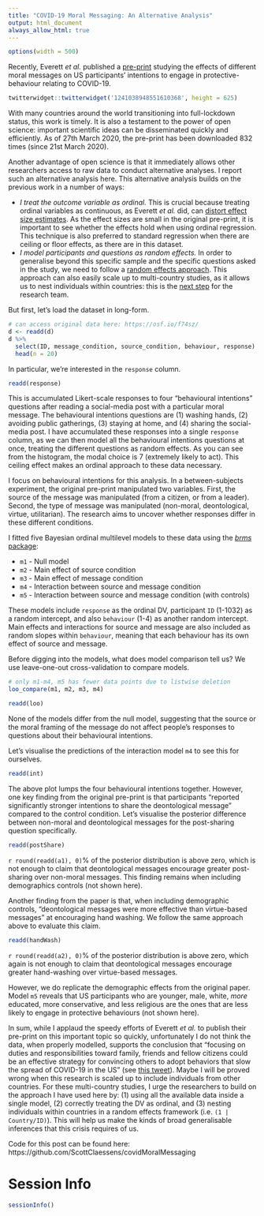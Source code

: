 ```yaml
---
title: "COVID-19 Moral Messaging: An Alternative Analysis"
output: html_document
always_allow_html: true
---
```


```r
options(width = 500)
```

Recently, Everett _et al._ published a [pre-print](https://psyarxiv.com/9yqs8) studying the effects of different moral messages on US participants' intentions to engage in protective-behaviour relating to COVID-19.

```r
twitterwidget::twitterwidget('1241038948551610368', height = 625)
```

With many countries around the world transitioning into full-lockdown status, this work is timely. It is also a testament to the power of open science: important scientific ideas can be disseminated quickly and efficiently. As of 27th March 2020, the pre-print has been downloaded 832 times (since 21st March 2020).

Another advantage of open science is that it immediately allows other researchers access to raw data to conduct alternative analyses. I report such an alternative analysis here. This alternative analysis builds on the previous work in a number of ways:

* _I treat the outcome variable as ordinal._ This is crucial because treating ordinal variables as continuous, as Everett _et al._ did, can [distort effect size estimates](https://psyarxiv.com/x8swp/). As the effect sizes are small in the original pre-print, it is important to see whether the effects hold when using ordinal regression. This technique is also preferred to standard regression when there are ceiling or floor effects, as there are in this dataset.
* _I model participants and questions as random effects._ In order to generalise beyond this specific sample and the specific questions asked in the study, we need to follow a [random effects approach](https://psyarxiv.com/jqw35). This approach can also easily scale up to multi-country studies, as it allows us to nest individuals within countries: this is the [next step](https://twitter.com/mollycrockett/status/1241038972895272968) for the research team.

But first, let's load the dataset in long-form.

```r
# can access original data here: https://osf.io/f74sz/
d <- readd(d)
d %>% 
  select(ID, message_condition, source_condition, behaviour, response) %>% 
  head(n = 20)
```

In particular, we're interested in the `response` column.

```r
readd(response)
```

This is accumulated Likert-scale responses to four "behavioural intentions" questions after reading a social-media post with a particular moral message. The behavioural intentions questions are (1) washing hands, (2) avoiding public gatherings, (3) staying at home, and (4) sharing the social-media post. I have accumulated these responses into a single `response` column, as we can then model all the behavioural intentions questions at once, treating the different questions as random effects. As you can see from the histogram, the modal choice is 7 (extremely likely to act). This ceiling effect makes an ordinal approach to these data necessary.

I focus on behavioural intentions for this analysis. In a between-subjects experiment, the original pre-print manipulated two variables. First, the source of the message was manipulated (from a citizen, or from a leader). Second, the type of message was manipulated (non-moral, deontological, virtue, utilitarian). The research aims to uncover whether responses differ in these different conditions.

I fitted five Bayesian ordinal multilevel models to these data using the [_brms_ package](https://github.com/paul-buerkner/brms):

* `m1` - Null model
* `m2` - Main effect of source condition
* `m3` - Main effect of message condition
* `m4` - Interaction between source and message condition
* `m5` - Interaction between source and message condition (with controls)

These models include `response` as the ordinal DV, participant `ID` (1-1032) as a random intercept, and also `behaviour` (1-4) as another random intercept. Main effects and interactions for source and message are also included as random slopes within `behaviour`, meaning that each behaviour has its own effect of source and message.

Before digging into the models, what does model comparison tell us? We use leave-one-out cross-validation to compare models.

```r
# only m1-m4, m5 has fewer data points due to listwise deletion
loo_compare(m1, m2, m3, m4)
```

```r
readd(loo)
```

None of the models differ from the null model, suggesting that the source or the moral framing of the message do not affect people's responses to questions about their behavioural intentions.

Let's visualise the predictions of the interaction model `m4` to see this for ourselves.

```r
readd(int)
```

The above plot lumps the four behavioural intentions together. However, one key finding from the original pre-print is that participants "reported significantly stronger intentions to share the deontological message" compared to the control condition. Let's visualise the posterior difference between non-moral and deontological messages for the post-sharing question specifically.

```r
readd(postShare)
```

`r round(readd(a1), 0)`% of the posterior distribution is above zero, which is not enough to claim that deontological messages encourage greater post-sharing over non-moral messages. This finding remains when including demographics controls (not shown here).

Another finding from the paper is that, when including demographic controls, "deontological messages were more effective than virtue-based messages" at encouraging hand washing. We follow the same approach above to evaluate this claim.

```r
readd(handWash)
```

`r round(readd(a2), 0)`% of the posterior distribution is above zero, which again is not enough to claim that deontological messages encourage greater hand-washing over virtue-based messages.

However, we do replicate the demographic effects from the original paper. Model `m5` reveals that US participants who are younger, male, white, _more_ educated, more conservative, and less religious are the ones that are less likely to engage in protective behaviours (not shown here).

In sum, while I applaud the speedy efforts of Everett _et al._ to publish their pre-print on this important topic so quickly, unfortunately I do not think the data, when properly modelled, supports the conclusion that "focusing on duties and responsibilities toward family, friends and fellow citizens could be an effective strategy for convincing others to adopt behaviors that slow the spread of COVID-19 in the US" (see [this tweet](https://twitter.com/mollycrockett/status/1241038951613423619)). Maybe I will be proved wrong when this research is scaled up to include individuals from other countries. For these multi-country studies, I urge the researchers to build on the approach I have used here by: (1) using all the available data inside a single model, (2) correctly treating the DV as ordinal, and (3) nesting individuals within countries in a random effects framework (i.e. `(1 | Country/ID)`). This will help us make the kinds of broad generalisable inferences that this crisis requires of us.

Code for this post can be found here: https://github.com/ScottClaessens/covidMoralMessaging

# Session Info

```r
sessionInfo()
```

